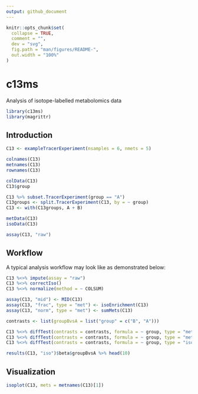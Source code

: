 ```yaml
---
output: github_document
---
```


<!-- README.md is generated from README.Rmd. Please edit that file -->

```r
knitr::opts_chunk$set(
  collapse = TRUE,
  comment = "",
  dev = "svg",
  fig.path = "man/figures/README-",
  out.width = "100%"
)
```

# c13ms

<!-- badges: start -->
<!-- badges: end -->

Analysis of isotope-labelled metabolomics data


```r

library(c13ms)
library(magrittr)

```



## Introduction

```r

C13 <- exampleTracerExperiment(nsamples = 6, nmets = 5)

colnames(C13)
metnames(C13)
rownames(C13)

colData(C13)
C13$group

C13 %>% subset.TracerExperiment(group == "A")
C13groups <- split.TracerExperiment(C13, by = ~ group)
C13 <- with(C13groups, A + B)

metData(C13)
isoData(C13)

assay(C13, "raw")

```


## Workflow

A typical analysis workflow may look like as demonstrated below:

```r

C13 %<>% impute(assay = "raw")
C13 %<>% correctIso()
C13 %<>% normalize(method = ~ COLSUM)

assay(C13, "mid") <- MID(C13)
assay(C13, "frac", type = "met") <- isoEnrichment(C13)
assay(C13, "norm", type = "met") <- sumMets(C13)

contrasts <- list(groupBvsA = list("group" = c("B", "A")))

C13 %<>% diffTest(contrasts = contrasts, formula = ~ group, type = "met", method = "limma", assay = "norm")
C13 %<>% diffTest(contrasts = contrasts, formula = ~ group, type = "met", method = "beta", assay = "frac")
C13 %<>% diffTest(contrasts = contrasts, formula = ~ group, type = "iso", method = "beta", assay = "mid")

results(C13, "iso")$beta$groupBvsA %>% head(10)

```


## Visualization

```r

isoplot(C13, mets = metnames(C13)[1])

```


